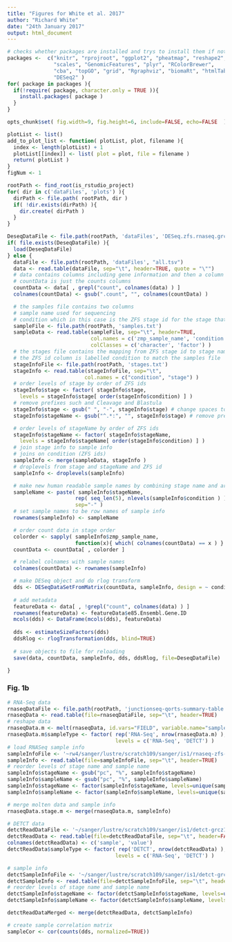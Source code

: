 ```yaml
---
title: "Figures for White et al. 2017"
author: "Richard White"
date: "24th January 2017"
output: html_document
---
```


```r
# checks whether packages are installed and trys to install them if not
packages <-  c("knitr", "rprojroot", "ggplot2", "pheatmap", "reshape2", 
               "scales", "GenomicFeatures", "plyr", "RColorBrewer",
               "cba", "topGO", "grid", "Rgraphviz", "biomaRt", "htmlTable",
               "DESeq2" )
for( package in packages ){
  if(!require( package, character.only = TRUE )){
    install.packages( package )
  }
}
```

```r
opts_chunk$set( fig.width=9, fig.height=6, include=FALSE, echo=FALSE  )
```

```r
plotList <- list()
add_to_plot_list <- function( plotList, plot, filename ){
  index <- length(plotList) + 1
  plotList[[index]] <- list( plot = plot, file = filename )
  return( plotList )
}
figNum <- 1
```

```r
rootPath <- find_root(is_rstudio_project)
for( dir in c('dataFiles', 'plots') ){
  dirPath <- file.path( rootPath, dir )
  if( !dir.exists(dirPath) ){
    dir.create( dirPath )
  }
}
```

```r
DeseqDataFile <- file.path(rootPath, 'dataFiles', 'DESeq.zfs.rnaseq.grcz10.RData')
if( file.exists(DeseqDataFile) ){
  load(DeseqDataFile)
} else {
  dataFile <- file.path(rootPath, 'dataFiles', "all.tsv")
  data <- read.table(dataFile, sep="\t", header=TRUE, quote = "\"")
  # data contains columns including gene information and then a column of counts for each sample
  # countData is just the counts columns
  countData <- data[ , grepl("count", colnames(data) ) ]
  colnames(countData) <- gsub(".count", "", colnames(countData) )

  # the samples file contains two columns
  # sample name used for sequencing
  # condition which in this case is the ZFS stage id for the stage that the sample was collected at
  sampleFile <- file.path(rootPath, 'samples.txt')
  sampleData <- read.table(sampleFile, sep="\t", header=TRUE,
                           col.names = c('zmp_sample_name', 'condition'),
                           colClasses = c('character', 'factor') )
  # the stages file contains the mapping from ZFS stage id to stage name
  # the ZFS id column is labelled condition to match the samples file
  stageInfoFile <- file.path(rootPath, 'stages.txt')
  stageInfo <- read.table(stageInfoFile, sep="\t",
                         col.names = c("condition", "stage") )
  # order levels of stage by order of ZFS ids
  stageInfo$stage <- factor( stageInfo$stage,
    levels = stageInfo$stage[ order(stageInfo$condition) ] )
  # remove prefixes such and Cleavage and Blastula
  stageInfo$stage <- gsub(" ", "-", stageInfo$stage) # change spaces to hyphens
  stageInfo$stageName <- gsub("^.*:", "", stageInfo$stage) # remove prefixes

  # order levels of stageName by order of ZFS ids
  stageInfo$stageName <- factor( stageInfo$stageName,
    levels = stageInfo$stageName[ order(stageInfo$condition) ] )
  # join stage info to sample info
  # joins on condition (ZFS ids)
  sampleInfo <- merge(sampleData, stageInfo )
  # droplevels from stage and stageName and ZFS id
  sampleInfo <- droplevels(sampleInfo)

  # make new human readable sample names by combining stage name and arbitrary number
  sampleName <- paste( sampleInfo$stageName, 
                      rep( seq_len(5), nlevels(sampleInfo$condition ) ), 
                      sep="-" )
  # set sample names to be row names of sample info
  rownames(sampleInfo) <- sampleName

  # order count data in stage order
  colorder <- sapply( sampleInfo$zmp_sample_name, 
                      function(x){ which( colnames(countData) == x ) } )
  countData <- countData[ , colorder ]

  # relabel colnames with sample names
  colnames(countData) <- rownames(sampleInfo)

  # make DESeq object and do rlog transform
  dds <- DESeqDataSetFromMatrix(countData, sampleInfo, design = ~ condition)
  
  # add metadata
  featureData <- data[ , !grepl("count", colnames(data) ) ]
  rownames(featureData) <- featureData$e85.Ensembl.Gene.ID
  mcols(dds) <- DataFrame(mcols(dds), featureData)
  
  dds <- estimateSizeFactors(dds)
  ddsRlog <- rlogTransformation(dds, blind=TRUE)
  
  # save objects to file for reloading
  save(data, countData, sampleInfo, dds, ddsRlog, file=DeseqDataFile)

}
```

### Fig. 1b

```r
# RNA-Seq data
rnaseqDataFile <- file.path(rootPath, 'junctionseq-qorts-summary-table.txt' )
rnaseqData <- read.table(file=rnaseqDataFile, sep="\t", header=TRUE)
# reshape data
rnaseqData.m <- melt(rnaseqData, id.vars="FIELD", variable.name="sample")
rnaseqData.m$sampleType <- factor( rep('RNA-Seq', nrow(rnaseqData.m) ),
                                   levels = c('RNA-Seq', 'DETCT') )
# load RNASeq sample info
sampleInfoFile <- '~rw4/sanger/lustre/scratch109/sanger/is1/rnaseq-zfs-stages-grcz10/sampleInfo.tsv'
sampleInfo <- read.table(file=sampleInfoFile, sep="\t", header=TRUE)
# reorder levels of stage name and sample name
sampleInfo$stageName <- gsub("pc", "%", sampleInfo$stageName)
sampleInfo$sampleName <- gsub("pc", "%", sampleInfo$sampleName)
sampleInfo$stageName <- factor(sampleInfo$stageName, levels=unique(sampleInfo$stageName))
sampleInfo$sampleName <- factor(sampleInfo$sampleName, levels=unique(sampleInfo$sampleName))

# merge molten data and sample info
rnaseqData.stage.m <- merge(rnaseqData.m, sampleInfo)
```

```r
# DETCT data
detctReadDataFile <- '~/sanger/lustre/scratch109/sanger/is1/detct-grcz10/zfs/filter-keep-simple-keep-no-rnaseq/zfs-detct.read-pairs-mapped.tsv'
detctReadData <- read.table(file=detctReadDataFile, sep="\t", header=FALSE)
colnames(detctReadData) <- c('sample', 'value')
detctReadData$sampleType <- factor( rep('DETCT', nrow(detctReadData) ),
                                   levels = c('RNA-Seq', 'DETCT') )

# sample info
detctSampleInfoFile <- '~/sanger/lustre/scratch109/sanger/is1/detct-grcz10/zfs/filter-keep-simple-keep-no-rnaseq/sampleInfo.tsv'
detctSampleInfo <- read.table(file=detctSampleInfoFile, sep="\t", header=TRUE)
# reorder levels of stage name and sample name
detctSampleInfo$stageName <- factor(detctSampleInfo$stageName, levels=unique(detctSampleInfo$stageName))
detctSampleInfo$sampleName <- factor(detctSampleInfo$sampleName, levels=unique(detctSampleInfo$sampleName))

detctReadDataMerged <- merge(detctReadData, detctSampleInfo)
```


```r
# create sample correlation matrix
sampleCor <- cor(counts(dds, normalized=TRUE))

```
